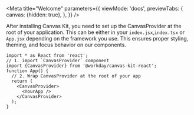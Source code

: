 
<Meta
  title="Welcome"
  parameters={{
    viewMode: 'docs',
    previewTabs: {
      canvas: {hidden: true},
    },
  }}
/>
<WelcomePage />

After installing Canvas Kit, you need to set up the CanvasProvider at the root of your application.
This can be either in your `index.jsx`,`index.tsx` or `App.jsx` depending on the framework you use.
This ensures proper styling, theming, and focus behavior on our components.

```tsx
import * as React from 'react';
// 1. import `CanvasProvider` component
import {CanvasProvider} from '@workday/canvas-kit-react';
function App() {
  // 2. Wrap CanvasProvider at the root of your app
  return (
    <CanvasProvider>
      <YourApp />
    </CanvasProvider>
  );
}
```

